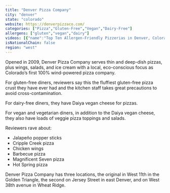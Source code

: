 ```yaml
---
title: "Denver Pizza Company"
city: "denver"
state: "colorado"
website: https://denverpizzaco.com/
categories: ["Pizza","Gluten-Free","Vegan","Dairy-Free"]
allergens: ["gluten","vegan","dairy"]
videos: [{"name":"Top Ten Allergen-Friendly Pizzerias in Denver, Colorado","url":"https://www.youtube.com/watch?v=kRkhFcF2jg4"}]
isNationalChain: false
region: "west"
---
```

Opened in 2009, Denver Pizza Company serves thin and deep-dish pizzas, plus wings, salads, and ice cream with a local, eco-conscious focus as Colorado’s first 100% wind-powered pizza company.

For gluten-free diners, reviewers say this the fluffiest gluten-free pizza crust they have ever had and the kitchen staff takes great precautions to avoid cross-contamination. 

For dairy-free diners, they have Daiya vegan cheese for pizzas.

For vegan and vegetarian diners, in addition to the Daiya vegan cheese, they also have loads of veggie pizza toppings and salads.

Reviewers rave about:
* Jalapeño popper sticks
* Cripple Creek pizza
* Chicken wings
* Barbecue pizza
* Magnificent Seven pizza
* Hot Spring pizza

Denver Pizza Company has three locations, the original in West 11th in the Golden Triangle, the second on Jersey Street in east Denver, and on West 38th avenue in Wheat Ridge.
